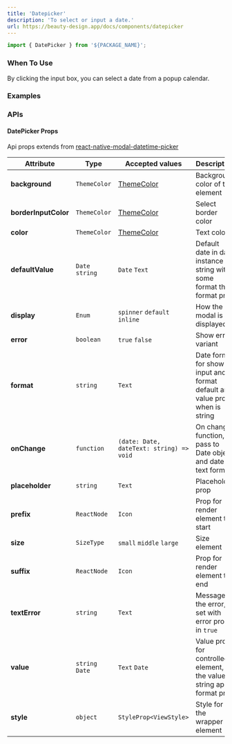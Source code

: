 ```yaml
---
title: 'Datepicker'
description: 'To select or input a date.'
url: https://beauty-design.app/docs/components/datepicker
---
```


```jsx
import { DatePicker } from '${PACKAGE_NAME}';
```

### When To Use
By clicking the input box, you can select a date from a popup calendar.

<Spacer y={2} />

### Examples

<Playground
  id="default"
  title="Default"
  description="Default datepicker element."
  code={datePicker.defaultCode}
/>

<Spacer y={2} />

<Playground
  id="picker-modes"
  title="Picker modes"
  description="Picker default modes element."
  code={datePicker.modes}
/>

<Spacer y={2} />

<Playground
  id="calendar"
  title="Calendar (iOS only)"
  description="Calendar mode only iOS in Android default."
  code={datePicker.calendaryIOS}
/>

<Spacer y={2} />

<Playground
  id="format"
  title="Format"
  description="Custom format date."
  code={datePicker.format}
/>

<Spacer y={2} />

<Playground
  id="locales"
  title="Locales"
  description="Change locale api."
  code={datePicker.locales}
/>

<Spacer y={2} />

### APIs

<Spacer y={2} />

#### DatePicker Props
Api props extends from [react-native-modal-datetime-picker](https://github.com/mmazzarolo/react-native-modal-datetime-picker)

| Attribute            | Type            | Accepted values                          | Description                                                                    | Default      |
|----------------------|-----------------|------------------------------------------|--------------------------------------------------------------------------------|--------------|
| **background**       | `ThemeColor`    | [ThemeColor](/docs/default-theme)        | Background color of the element                                                | `inputColor` |
| **borderInputColor** | `ThemeColor`    | [ThemeColor](/docs/default-theme)        | Select border color                                                            | `border`     |
| **color**            | `ThemeColor`    | [ThemeColor](/docs/default-theme)        | Text color                                                                     | `accents2`   |
| **defaultValue**     | `Date` `string` | `Date` `Text`                            | Default date in date instance or string with some format that format prop      | -            |
| **display**          | `Enum`          | `spinner` `default` `inline`             | How the modal is displayed                                                     | `spinner`    |
| **error**            | `boolean`       | `true` `false`                           | Show error variant                                                             | -            |
| **format**           | `string`        | `Text`                                   | Date format for show in input and format default and value prop when is string | -            |
| **onChange**         | `function`      | `(date: Date, dateText: string) => void` | On change function, pass to Date object and date text format                   | -            |
| **placeholder**      | `string`        | `Text`                                   | Placeholder prop                                                               | -            |
| **prefix**           | `ReactNode`     | `Icon`                                   | Prop for render element to start                                               | -            |
| **size**             | `SizeType`      | `small` `middle` `large`                 | Size element                                                                   | `middle`     |
| **suffix**           | `ReactNode`     | `Icon`                                   | Prop for render element to end                                                 | -            |
| **textError**        | `string`        | `Text`                                   | Message of the error, set with error prop in `true`                            | -            |
| **value**            | `string` `Date` | `Text` `Date`                            | Value prop for controlled element, if the value is string apply format prop    | -            |
| **style**            | `object`        | `StyleProp<ViewStyle>`                   | Style for the wrapper element                                                  | -            |
